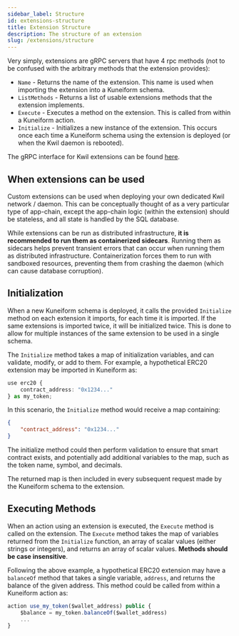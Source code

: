 ```yaml
---
sidebar_label: Structure
id: extensions-structure
title: Extension Structure
description: The structure of an extension
slug: /extensions/structure
---
```


Very simply, extensions are gRPC servers that have 4 rpc methods (not to be confused with the arbitrary methods that the extension provides):

- `Name` - Returns the name of the extension.  This name is used when importing the extension into a Kuneiform schema.
- `ListMethods` - Returns a list of usable extensions methods that the extension implements.
- `Execute` - Executes a method on the extension.  This is called from within a Kuneiform action.
- `Initialize` - Initializes a new instance of the extension.  This occurs once each time a Kuneiform schema using the extension is deployed (or when the Kwil daemon is rebooted).

The gRPC interface for Kwil extensions can be found [here](<https://github.com/kwilteam/kwil-extensions/blob/main/proto/extension.proto>).

## When extensions can be used

Custom extensions can be used when deploying your own dedicated Kwil network / daemon.  This can be conceptually thought of as a very particular type of app-chain,
except the app-chain logic (within the extension) should be stateless, and all state is handled by the SQL database.

While extensions can be run as distributed infrastructure, **it is recommended to run them as containerized sidecars**. Running them as sidecars helps prevent
transient errors that can occur when running them as distributed infrastructure.  Containerization forces them to run with sandboxed resources, preventing
them from crashing the daemon (which can cause database corruption).

## Initialization

When a new Kuneiform schema is deployed, it calls the provided `Initialize` method on each extension it imports, for each time it is imported.
If the same extensions is imported twice, it will be initialized twice.  This is done to allow for multiple instances of the same extension to be used
in a single schema.

The `Initialize` method takes a map of initialization variables, and can validate, modify, or add to them.  For example, a hypothetical ERC20 extension
may be imported in Kuneiform as:

```typescript
use erc20 {
    contract_address: "0x1234..."
} as my_token;
```

In this scenario, the `Initialize` method would receive a map containing:
    
```json
{
    "contract_address": "0x1234..."
}
```

The initialize method could then perform validation to ensure that smart contract exists, and potentially add additional variables to the map, such as
the token name, symbol, and decimals.

The returned map is then included in every subsequent request made by the Kuneiform schema to the extension.

## Executing Methods

When an action using an extension is executed, the `Execute` method is called on the extension.  The `Execute` method takes the map of variables returned from the `Initialize` function, an array of scalar values (either strings or integers), and returns an array of scalar values.
**Methods should be case insensitive**.

Following the above example, a hypothetical ERC20 extension may have a `balanceOf` method that takes a single variable, `address`, and returns the balance of
the given address.  This method could be called from within a Kuneiform action as:

```typescript
action use_my_token($wallet_address) public {
    $balance = my_token.balanceOf($wallet_address)
    ...
}
```
